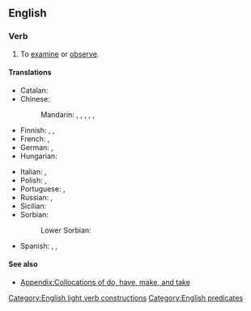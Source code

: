 ==English==

===Verb===
{{en-verb|take<,,took,taken> a look}}

# {{lb|en|idiomatic|intransitive}} To [[examine]] or [[observe]].
#: {{syn|en|have a look|take a gander}}
#: {{ux|en|Can you '''take a look''' at the engine to see what's wrong?}}

====Translations====
{{trans-top|to examine or observe}}
* Catalan: {{t|ca|[[donar]] [[un]] [[cop d'ull]]}}
* Chinese:
*: Mandarin: {{t+|cmn|看|tr=kàn|sc=Hani}}, {{t+|cmn|看看|tr=kànkàn|sc=Hani}}, {{qualifier|slang}} {{t+|cmn|瞜|sc=Hani}}, {{t+|cmn|䁖|tr=lōu|sc=Hani}}, {{t|cmn|瞜瞜|sc=Hani}}, {{t|cmn|䁖䁖|tr=lōulōu|sc=Hani}}
* Finnish: {{t+|fi|katsoa}}, {{t+|fi|vilkaista}}, {{q|closest equivalents; usually with {{m|fi|tulla||to come}}}}
* French: {{t+|fr|jeter un œil}}, {{t+|fr|jeter un coup d'œil}}
* German: {{t|de|angucken}}, {{t+|de|einen Blick werfen}}
* Hungarian: {{t+|hu|megnéz}}
{{trans-mid}}
* Italian: {{qualifier|idiomatic}} {{t|it|dare un'occhiata}}, {{t+|it|esaminare}}
* Polish: {{t|pl|rzucać okiem|impf}}, {{t+|pl|rzucić okiem|pf}}
* Portuguese: {{t|pt|[[dar]] [[uma]] [[olhada]]}}, {{t|pt|dar uma vista de olhos}}
* Russian: {{t+|ru|посмотре́ть}}, {{t+|ru|взгляну́ть}}
* Sicilian: {{t+|scn|dari n'ucchiata}}
* Sorbian:
*: Lower Sorbian: {{t|dsb|woglědaś|pf|alt=woglědaś se}}
* Spanish: {{t|es|echar un vistazo}}, {{t|es|echar una mirada}}, {{t|es|echar una ojeada}}
{{trans-bottom}}

====See also====
* [[Appendix:Collocations of do, have, make, and take]]

[[Category:English light verb constructions]]
[[Category:English predicates]]